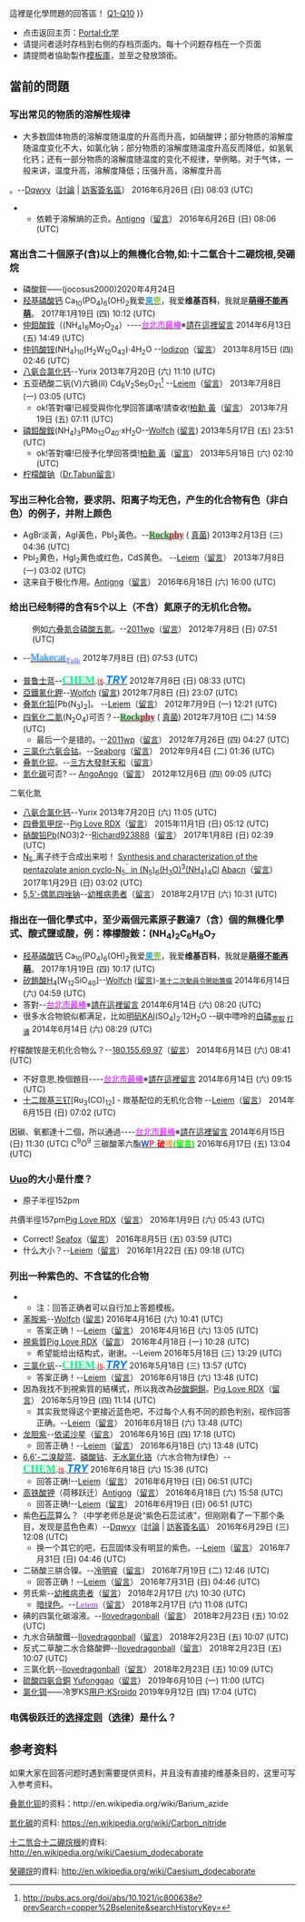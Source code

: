 這裡是化學問題的回答區！
{{檔案館|
[[Portal:化學/回答區/0|旧存档]]{{·}}[[Portal:化學/回答區/1-10|Q1-Q10]]
}}
*点击返回主页：[[Portal:化学|Portal:化学]]
*请提问者适时存档到右侧的存档页面内。每十个问题存档在一个页面
*請提問者協助製作[[Portal:化學/回答區/模板庫|模板庫]]，並至之發放頭銜。

== 當前的問題 ==
=== 写出常见的物质的溶解性规律 ===
* 大多数固体物质的溶解度随温度的升高而升高，如硝酸钾；部分物质的溶解度随温度变化不大，如氯化钠；部分物质的溶解度随温度升高反而降低，如氢氧化钙；还有一部分物质的溶解度随温度的变化不规律，举例略。对于气体，一般来讲，温度升高，溶解度降低；压强升高，溶解度升高
。--[[User:Dqwyy|Dqwyy]]（[[User_talk:Dqwyy|討論]] | [[User:Dqwyy/sign|訪客簽名區]]） 2016年6月26日 (日) 08:03 (UTC)
**依赖于溶解熵的正负。[[User:Antigng|Antigng]]（[[User_talk:Antigng|留言]]） 2016年6月26日 (日) 08:06 (UTC)

=== 寫出含二十個原子(含)以上的無機化合物,如:十二氫合十二硼烷根,癸硼烷 ===
*磷酸銨⸺(jocosus2000)2020年4月24日
*[[羟基磷酸钙|羟基磷酸钙]] Ca<sub>10</sub>(PO<sub>4</sub>)<sub>6</sub>(OH)<sub>2</sub>我爱[[果壳网|<span style="color: #2EA1CF;">'''果'''</span><span style="color: #85BE46;">'''壳'''</span>]]，我爱'''维基百科'''，我就是[[User:萌得不能再萌|'''萌得不能再萌''']]。 2017年1月19日 (四) 10:12 (UTC)
*[[仲鉬酸銨|仲鉬酸銨]]（(NH<sub>4</sub>)<sub>6</sub>Mo<sub>7</sub>O<sub>24</sub>）----[[User:Ming-Yang_Chen|<span style="color: #D94DFF;">'''台北市最棒'''</span>]]※[[User_talk:Ming-Yang_Chen|請在這裡留言]] 2014年6月13日 (五) 14:49 (UTC)
*[[仲钨酸铵|仲钨酸铵]](NH<sub>4</sub>)<sub>10</sub>(H<sub>2</sub>W<sub>12</sub>O<sub>42</sub>)·4H<sub>2</sub>O --[[User:Iodizon|Iodizon]]（[[User_talk:Iodizon|留言]]） 2013年8月15日 (四) 02:46 (UTC)
*[[八氨合氯化钙|八氨合氯化钙]]--Yurix 2013年7月20日 (六) 11:10 (UTC)
*五亚硒酸二钒(V)六镉(II) Cd<sub>6</sub>V<sub>2</sub>Se<sub>5</sub>O<sub>21</sub><ref>http://pubs.acs.org/doi/abs/10.1021/ic800638e?prevSearch=copper%2Bselenite&searchHistoryKey=</ref> --[[User:Leiem|Leiem]]（[[User_talk:Leiem|留言]]） 2013年7月8日 (一) 03:05 (UTC)
**ok!答對囉!已經受與你化學回答講咯!請查收![[User:柏勳_黃|柏勳 黃]]（[[User_talk:柏勳_黃|留言]]） 2013年7月19日 (五) 07:11 (UTC)
*[[磷鉬酸銨|磷鉬酸銨]](NH<sub>4</sub>)<sub>3</sub>PMo<sub>12</sub>O<sub>40</sub>·xH<sub>2</sub>O--[[user:Wolfch|Wolfch]] ([[user_talk:Wolfch|留言]]) 2013年5月17日 (五) 23:51 (UTC)
**ok!答對囉!已授予化學回答獎![[User:柏勳_黃|柏勳 黃]]（[[User_talk:柏勳_黃|留言]]） 2013年5月18日 (六) 02:10 (UTC)
*[[柠檬酸钠|柠檬酸钠]]（[[Dr.Tabun留言|Dr.Tabun留言]]）

===写出三种化合物，要求阴、阳离子均无色，产生的化合物有色（非白色）的例子，并附上颜色===
*AgBr淡黃，AgI黃色，PbI<sub>2</sub>黃色。--<span style="font: 16px 黑体;text-shadow:0 1px 5px #808080">[[User:Rockpelt|<span style="color: #228B22;">''' Rock'''</span>]][[User_talk:Rockpelt|<span style="color: brown;">'''phy'''</span>]]</span> (  [[P:FUNGI|真菌]])  2013年2月13日 (三) 04:36 (UTC)
*PbI<sub>2</sub>黄色，HgI<sub>2</sub>黄色或红色，CdS黄色。 --[[User:Leiem|Leiem]]（[[User_talk:Leiem|留言]]） 2013年7月8日 (一) 03:02 (UTC)
*这来自于极化作用。[[User:Antigng|Antigng]]（[[User_talk:Antigng|留言]]） 2016年6月18日 (六) 16:00 (UTC)

===给出已经制得的含有5个以上（不含）氮原子的无机化合物。===
:例如[[六叠氮合磷酸五氮|六叠氮合磷酸五氮]]。--[[User:2011wp|2011wp]]（[[User_talk:2011wp|留言]]） 2012年7月8日 (日) 07:51 (UTC)
*{{chem|N|5|[B(N|3|)|4|]}}--<span style="font: 18px 微软雅黑;text-shadow:0 1px 5px #808080">[[User:Makecat|<span title="Makecat" style="color:#2299FF">Makecat</span>]][[User_Talk:Makecat|<span title="Talk" style="color:#7777FF"><sub>Talk</sub></span>]]</span> 2012年7月8日 (日) 07:53 (UTC)
*[[普鲁士蓝|普鲁士蓝]]--[[User:jsjsjs1111|<span style="color:#00FF7F;font-family:Comic Sans MS;font-size:14pt;">'''CHEM'''</span>]].[[Portal:化学|<span style="color:#FF0000;">is</span>]].[[User_talk:jsjsjs1111|<span style="color:#007FFF;font-size:14pt;">'''''TRY'''''</span>]] 2012年7月8日 (日) 08:33 (UTC)
*[[亞鐵氰化鉀|亞鐵氰化鉀]]--[[user:Wolfch|Wolfch]] ([[user_talk:Wolfch|留言]]) 2012年7月8日 (日) 23:07 (UTC)
*[[叠氮化铅|叠氮化铅]][Pb(N<sub>3</sub>)<sub>2</sub>]。 --[[User:Leiem|Leiem]]（[[User_talk:Leiem|留言]]） 2012年7月9日 (一) 12:21 (UTC)
*[[四氧化二氮|四氧化二氮]](N<sub>2</sub>O<sub>4</sub>)可否？--<span style="font: 16px 黑体;text-shadow:0 1px 5px #808080">[[User:Rockpelt|<span style="color: #228B22;">''' Rock'''</span>]][[User_talk:Rockpelt|<span style="color: brown;">'''phy'''</span>]]</span> (  [[P:FUNGI|真菌]])  2012年7月10日 (二) 14:59 (UTC)
**最后一个是错的。--[[User:2011wp|2011wp]]（[[User_talk:2011wp|留言]]） 2012年7月26日 (四) 04:27 (UTC)
*[[三氯化六氨合钴|三氯化六氨合钴]]。--[[User:Seaborg|Seaborg]]（[[User_talk:Seaborg|留言]]） 2012年9月4日 (二) 01:36 (UTC)
*[[叠氮化钡|叠氮化钡]]。--[[User:亖方大發財天和|亖方大發財天和]]（[[User_talk:亖方大發財天和|留言]]）
*[[氮化碳|氮化碳]]可否? -- [[User:AngoAngo|AngoAngo]]（[[User_talk:AngoAngo|留言]]） 2012年12月6日 (四) 09:05 (UTC)
二氧化氮
*[[八氨合氯化钙|八氨合氯化钙]]--Yurix 2013年7月20日 (六) 11:05 (UTC)
*[[四疊氮甲烷|四疊氮甲烷]]--[[User:Pig_Love_RDX|Pig Love RDX]]（[[User_talk:Pig_Love_RDX|留言]]） 2015年11月1日 (日) 05:12 (UTC)
*[[硝酸铅|硝酸铅]]Pb(NO3)2--[[User:Richard923888|Richard923888]]（[[User_talk:Richard923888|留言]]） 2017年1月8日 (日) 02:39 (UTC)
* [[五唑|N<sub>5</sub><sup>ˉ</sup>]]离子终于合成出来啦！ [http://science.sciencemag.org/content/355/6323/374 Synthesis and characterization of the pentazolate anion cyclo-N<sub>5</sub><sup>ˉ</sup> in (N<sub>5</sub>)<sub>6</sub>(H<sub>3</sub>O)<sup>3</sup>(NH<sub>4</sub>)<sub>4</sub>Cl] [[User:Abacn|Abacn]]（[[User_talk:Abacn|留言]]） 2017年1月29日 (日) 03:02 (UTC)
*[[5,5'-偶氮四唑钠|5,5'-偶氮四唑钠]]--[[User:幼稚病患者|幼稚病患者]]（[[User_talk:幼稚病患者|留言]]） 2018年2月17日 (六) 10:31 (UTC)

===指出在一個化學式中，至少兩個元素原子數達7（含）個的無機化學式、酸式鹽或酸，例：檸檬酸銨：(NH<sub>4</sub>)<sub>2</sub>C<sub>6</sub>H<sub>8</sub>O<sub>7</sub>===
*[[羟基磷酸钙|羟基磷酸钙]] Ca<sub>10</sub>(PO<sub>4</sub>)<sub>6</sub>(OH)<sub>2</sub>我爱[[果壳网|<span style="color: #2EA1CF;">'''果'''</span><span style="color: #85BE46;">'''壳'''</span>]]，我爱'''维基百科'''，我就是[[User:萌得不能再萌|'''萌得不能再萌''']]。 2017年1月19日 (四) 10:17 (UTC)
*[[矽鎢酸|矽鎢酸]]H<sub>4</sub>[W<sub>12</sub>SiO<sub>40</sub>]--[[user:Wolfch|Wolfch]] ([[user_talk:Wolfch|留言]])-<small>[[Wikipedia_talk:動員令/第十二次動員令|第十二次動員令開始籌備]]</small> 2014年6月14日 (六) 04:59 (UTC)
*答對--[[User:Ming-Yang_Chen|<span style="color: #D94DFF;">'''台北市最棒'''</span>]]※[[User_talk:Ming-Yang_Chen|請在這裡留言]] 2014年6月14日 (六) 08:20 (UTC)
*很多水合物貌似都满足，比如[[明矾|明矾]]KAl(SO<sub>4</sub>)<sub>2</sub>·12H<sub>2</sub>O{{囧}} --砜中嘌呤的[[User:WhitePhosphorus|白磷]]<sub>[[User_talk:WhitePhosphorus|萃取]] [[Special:用户贡献/WhitePhosphorus|打谱]]</sub> 2014年6月14日 (六) 08:29 (UTC)
{{回应}}柠檬酸铵是无机化合物么？--[[Special:用户贡献/180.155.69.97|180.155.69.97]]（[[User_talk:180.155.69.97|留言]]） 2014年6月14日 (六) 08:41 (UTC)
*不好意思,換個題目----[[User:Ming-Yang_Chen|<span style="color: #D94DFF;">'''台北市最棒'''</span>]]※[[User_talk:Ming-Yang_Chen|請在這裡留言]] 2014年6月14日 (六) 09:15 (UTC)
*[[十二羰基三钌|十二羰基三钌]][Ru<sub>3</sub>(CO)<sub>12</sub>] - 羰基配位的无机化合物 --[[User:Leiem|Leiem]]（[[User_talk:Leiem|留言]]） 2014年6月15日 (日) 07:02 (UTC)
因碳、氧都達十二個，所以通過----[[User:Ming-Yang_Chen|<span style="color: #D94DFF;">'''台北市最棒'''</span>]]※[[User_talk:Ming-Yang_Chen|請在這裡留言]] 2014年6月15日 (日) 11:30 (UTC)
C<sup>9</sup>O<sup>9</sup>	三碳酸苯六酯[[WP:破壞|<font color="#2A52BE">'''W'''</font><font color="#FA2467">'''P'''</font><font color="#IFFFF0">''':'''</font><font color="#FUTR09">'''破'''</font><font color="#FAAA6Q">'''壞'''</font>]][[User_talk:Asdfugil|<font color="#KFFYU0">'''(留言)'''</font>]] 2016年6月17日 (五) 13:04 (UTC)

===[[Uuo|Uuo]]的大小是什麼？===
*原子半徑152pm
共價半徑157pm[[User:Pig_Love_RDX|Pig Love RDX]]（[[User_talk:Pig_Love_RDX|留言]]） 2016年1月9日 (六) 05:43 (UTC)
*Correct! [[User:Seafoxlrt616|Seafox]]（[[User_talk:Seafoxlrt616|留言]]） 2016年8月5日 (五) 03:59 (UTC)
*什么大小？--[[User:Leiem|Leiem]]（[[User_talk:Leiem|留言]]） 2016年1月22日 (五) 09:18 (UTC)

===列出一种紫色的、不含锰的化合物===
***注：回答正确者可以自行加上答题模板。
*[[苯胺紫|苯胺紫]]--[[user:Wolfch|Wolfch]] ([[user_talk:Wolfch|留言]]) 2016年4月16日 (六) 10:41 (UTC)
**答案正确！--[[User:Leiem|Leiem]]（[[User_talk:Leiem|留言]]） 2016年4月16日 (六) 13:05 (UTC)
*[[視紫質|視紫質]][[User:Pig_Love_RDX|Pig Love RDX]]（[[User_talk:Pig_Love_RDX|留言]]） 2016年4月18日 (一) 10:28 (UTC)
**希望能给出结构式，谢谢。--Leiem 2016年5月18日 (三) 13:29 (UTC)
*[[三氯化钒|三氯化钒]]--[[User:jsjsjs1111|<span style="color:#00FF7F;font-family:Comic Sans MS;font-size: 14pt;">'''CHEM'''</span>]].[[Portal:化学|<span style="color:#FF0000;">is</span>]].[[User_talk:jsjsjs1111|<span style="color:#007FFF;font-size: 14pt;">'''''TRY'''''</span>]] 2016年5月18日 (三) 13:57 (UTC)
**答案正确！--[[User:Leiem|Leiem]]（[[User_talk:Leiem|留言]]） 2016年6月18日 (六) 13:48 (UTC)
*因為我找不到視紫質的結構式，所以我改為[[矽酸銅鋇|矽酸銅鋇]]。[[User:Pig_Love_RDX|Pig Love RDX]]（[[User_talk:Pig_Love_RDX|留言]]） 2016年5月19日 (四) 11:14 (UTC)
**其实我觉得这个更接近蓝色吧，不过每个人有不同的颜色判别，视作回答正确。--[[User:Leiem|Leiem]]（[[User_talk:Leiem|留言]]） 2016年6月18日 (六) 13:48 (UTC)
*[[龙胆紫|龙胆紫]]--[[User:依诺沙星|依诺沙星]]（[[User_talk:依诺沙星|留言]]） 2016年6月16日 (四) 17:18 (UTC)
**回答正确！--[[User:Leiem|Leiem]]（[[User_talk:Leiem|留言]]） 2016年6月18日 (六) 13:48 (UTC)
*[[6,6'-二溴靛蓝|6,6'-二溴靛蓝]]、[[:en:Cobalt_phosphate|磷酸钴]]、[[氯化铬|无水氯化铬]]（六水合物为绿色）--[[User:jsjsjs1111|<span style="color:#00FF7F;font-family:Comic Sans MS;font-size: 14pt;">'''CHEM'''</span>]].[[Portal:化学|<span style="color:#FF0000;">is</span>]].[[User_talk:jsjsjs1111|<span style="color:#007FFF;font-size: 14pt;">'''''TRY'''''</span>]] 2016年6月18日 (六) 15:36 (UTC)
**回答正确!--[[User:Leiem|Leiem]]（[[User_talk:Leiem|留言]]） 2016年6月19日 (日) 06:51 (UTC)
*[[高铁酸钾|高铁酸钾]]（荷移跃迁）[[User:Antigng|Antigng]]（[[User_talk:Antigng|留言]]） 2016年6月18日 (六) 15:58 (UTC)
**回答正确!--[[User:Leiem|Leiem]]（[[User_talk:Leiem|留言]]） 2016年6月19日 (日) 06:51 (UTC)
*紫色[[石蕊|石蕊]]算么？（中学老师总是说“紫色石蕊试液”，但刚刚看了一下那个条目，发现是蓝色色素）--[[User:Dqwyy|Dqwyy]]（[[User_talk:Dqwyy|討論]] | [[User:Dqwyy/sign|訪客簽名區]]） 2016年6月29日 (三) 12:08 (UTC)
**换一个其它的吧，石蕊固体没有明显的紫色。--[[User:Leiem|Leiem]]（[[User_talk:Leiem|留言]]） 2016年7月31日 (日) 04:46 (UTC)
*二硝酸三肼合镍。--[[User:冷明睿|冷明睿]]（[[User_talk:冷明睿|留言]]） 2016年7月19日 (二) 12:46 (UTC)
** 回答正确！--[[User:Leiem|Leiem]]（[[User_talk:Leiem|留言]]） 2016年7月31日 (日) 04:46 (UTC)
*劳氏紫--[[User:幼稚病患者|幼稚病患者]]（[[User_talk:幼稚病患者|留言]]） 2018年2月17日 (六) 10:30 (UTC)
** [http://www.chemicalbook.com/ProductChemicalPropertiesCB7381007.htm 暗绿色]。--[[User:Leiem|<span style="color:#8A2BE2;font-family:微软雅黑;font-size:11.5pt;">Leiem</span>]]（[[User_talk:Leiem|留言]]） 2018年2月17日 (六) 11:08 (UTC)
*碘的四氯化碳溶液。--[[User:Ilovedragonball|Ilovedragonball]]（[[User_talk:Ilovedragonball|留言]]） 2018年2月23日 (五) 10:02 (UTC)
*九水合硝酸鐵--[[User:Ilovedragonball|Ilovedragonball]]（[[User_talk:Ilovedragonball|留言]]） 2018年2月23日 (五) 10:07 (UTC)
*反式二草酸二水合鉻酸鉀--[[User:Ilovedragonball|Ilovedragonball]]（[[User_talk:Ilovedragonball|留言]]） 2018年2月23日 (五) 10:07 (UTC)
*三氯化釩--[[User:Ilovedragonball|Ilovedragonball]]（[[User_talk:Ilovedragonball|留言]]） 2018年2月23日 (五) 10:09 (UTC)
*[[硫酸四氨合銅|硫酸四氨合銅]] [[User:Yufonggao|Yufonggao]]（[[User_talk:Yufonggao|留言]]） 2019年6月10日 (一) 11:00 (UTC)
*[[氯化铒|氯化铒]]——冷罗KS[[用户:KSroido|用户:KSroido]] 2019年9月12日 (四) 17:04 (UTC)

===电偶极跃迁的[[选择定则|选择定则]]（[[选律|选律]]）是什么？===

==参考资料==
如果大家在回答问题时遇到需要提供资料，并且没有直接的维基条目的，这里可写入参考资料。
{{reflist}}


[[叠氮化钡|叠氮化钡]]的资料：http://en.wikipedia.org/wiki/Barium_azide

[[氮化碳|氮化碳]]的资料: https://en.wikipedia.org/wiki/Carbon_nitride

[[十二氫合十二硼烷根|十二氫合十二硼烷根]]的資料: http://en.wikipedia.org/wiki/Caesium_dodecaborate

[[癸硼烷|癸硼烷]]的資料: http://en.wikipedia.org/wiki/Caesium_dodecaborate